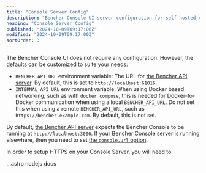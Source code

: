 ```yaml
---
title: "Console Server Config"
description: "Bencher Console UI server configuration for self-hosted continuous benchmarking"
heading: "Console Server Config"
published: "2024-10-09T09:17:00Z"
modified: "2024-10-09T09:17:00Z"
sortOrder: 3
---
```


The Bencher Console UI does not require any configuration.
However, the defaults can be customized to suite your needs:

- `BENCHER_API_URL` environment variable: The URL for [the Bencher API server][server config].
  By default, this is set to `http://localhost:61016`.
- `INTERNAL_API_URL` environment variable: When using Docker based networking, such as with `docker compose`,
  this is needed for Docker-to-Docker communication when using a local `BENCHER_API_URL`.
  Do not set this when using a remote `BENCHER_API_URL`, such as `https://bencher.example.com`.
  By default, this is not set.

By default, [the Bencher API server][server config] expects the Bencher Console to be running at `http://localhost:3000`.
If your Bencher Console server is running elsewhere, then you need to set
[the `console.url` option][console url].

In order to setup HTTPS on your Console Server, you will need to:

...astro nodejs docs

[server config]: /docs/reference/server-config/
[console url]: /docs/reference/server-config/#console

